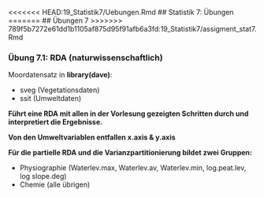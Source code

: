 <<<<<<< HEAD:19_Statistik7/Uebungen.Rmd
## Statistik 7: Übungen
=======
## Übungen 7
>>>>>>> 789f5b7272e61dd1b1105af875d95f91afb6a3fd:19_Statistik7/assigment_stat7.Rmd

### Übung 7.1: RDA (naturwissenschaftlich)

Moordatensatz in **library(dave)**:

- sveg (Vegetationsdaten)
- ssit (Umweltdaten)

**Führt eine RDA mit allen in der Vorlesung gezeigten Schritten durch und interpretiert die Ergebnisse.**

**Von den Umweltvariablen entfallen x.axis & y.axis**

**Für die partielle RDA und die Varianzpartitionierung bildet zwei Gruppen:**

- Physiographie (Waterlev.max, Waterlev.av, Waterlev.min, log.peat.lev, log
  slope.deg)
- Chemie (alle übrigen)
